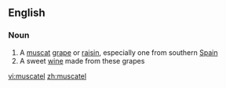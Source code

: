 ==English==

===Noun===
{{en-noun}}

# A [[muscat]] [[grape]] or [[raisin]], especially one from southern [[Spain]]
# A sweet [[wine]] made from these grapes

[[vi:muscatel]]
[[zh:muscatel]]